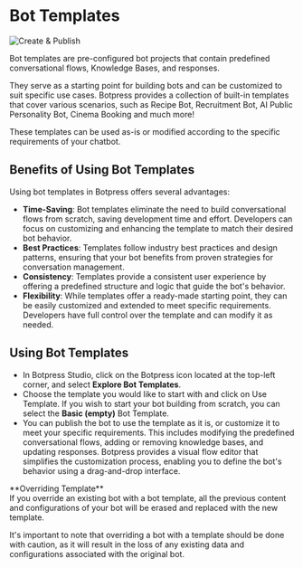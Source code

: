 
# Bot Templates

![Create & Publish](/docs/content/bot-templates.png)

Bot templates are pre-configured bot projects that contain predefined conversational flows, Knowledge Bases, and responses.

They serve as a starting point for building bots and can be customized to suit specific use cases. Botpress provides a collection of built-in templates that cover various scenarios, such as Recipe Bot, Recruitment Bot, AI Public Personality Bot, Cinema Booking and much more!

These templates can be used as-is or modified according to the specific requirements of your chatbot.

## Benefits of Using Bot Templates

Using bot templates in Botpress offers several advantages:

- **Time-Saving**: Bot templates eliminate the need to build conversational flows from scratch, saving development time and effort. Developers can focus on customizing and enhancing the template to match their desired bot behavior.
- **Best Practices**: Templates follow industry best practices and design patterns, ensuring that your bot benefits from proven strategies for conversation management.
- **Consistency**: Templates provide a consistent user experience by offering a predefined structure and logic that guide the bot's behavior.
- **Flexibility**: While templates offer a ready-made starting point, they can be easily customized and extended to meet specific requirements. Developers have full control over the template and can modify it as needed.

## Using Bot Templates

- In Botpress Studio, click on the Botpress icon located at the top-left corner, and select **Explore Bot Templates**.
- Choose the template you would like to start with and click on Use Template. If you wish to start your bot building from scratch, you can select the **Basic (empty)** Bot Template.
- You can publish the bot to use the template as it is, or customize it to meet your specific requirements. This includes modifying the predefined conversational flows, adding or removing knowledge bases, and updating responses. Botpress provides a visual flow editor that simplifies the customization process, enabling you to define the bot's behavior using a drag-and-drop interface.

<Callout type="error">
**Overriding Template** <br/>
If you override an existing bot with a bot template, all the previous content and configurations of your bot will be erased and replaced with the new template. <br/>

It's important to note that overriding a bot with a template should be done with caution, as it will result in the loss of any existing data and configurations associated with the original bot.

</Callout>
